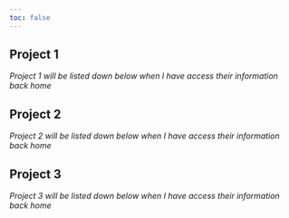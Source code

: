 ```yaml
---
toc: false
---
```


## Project 1

*Project 1 will be listed down below when I have access their information back home*

## Project 2

*Project 2 will be listed down below when I have access their information back home*

## Project 3

*Project 3 will be listed down below when I have access their information back home*
